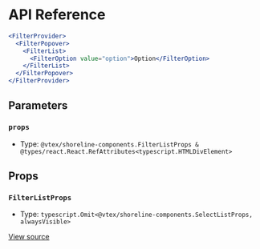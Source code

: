 # API Reference

```jsx
<FilterProvider>
  <FilterPopover>
    <FilterList>
      <FilterOption value="option">Option</FilterOption>
    </FilterList>
  </FilterPopover>
</FilterProvider>
```

## Parameters

### `props`

- Type: `@vtex/shoreline-components.FilterListProps & @types/react.React.RefAttributes<typescript.HTMLDivElement>`

## Props

### `FilterListProps`

- Type: `typescript.Omit<@vtex/shoreline-components.SelectListProps, alwaysVisible>`

[View source](https://github.com/vtex/shoreline/blob/4b310ee4d/packages/components/src/filter/filter-list.tsx#L20)

